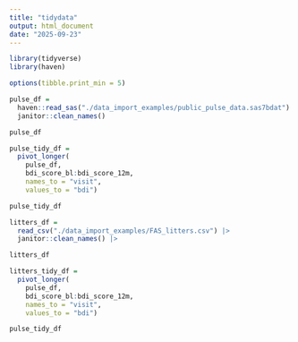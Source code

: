 ```yaml
---
title: "tidydata"
output: html_document
date: "2025-09-23"
---
```


```r
library(tidyverse)
library(haven)

options(tibble.print_min = 5)

```

```r
pulse_df = 
  haven::read_sas("./data_import_examples/public_pulse_data.sas7bdat") |>
  janitor::clean_names()

pulse_df

pulse_tidy_df = 
  pivot_longer(
    pulse_df, 
    bdi_score_bl:bdi_score_12m,
    names_to = "visit", 
    values_to = "bdi")

pulse_tidy_df

```

```r
litters_df = 
  read_csv("./data_import_examples/FAS_litters.csv") |>
  janitor::clean_names() |>

litters_df

litters_tidy_df = 
  pivot_longer(
    pulse_df, 
    bdi_score_bl:bdi_score_12m,
    names_to = "visit", 
    values_to = "bdi")

pulse_tidy_df

```

